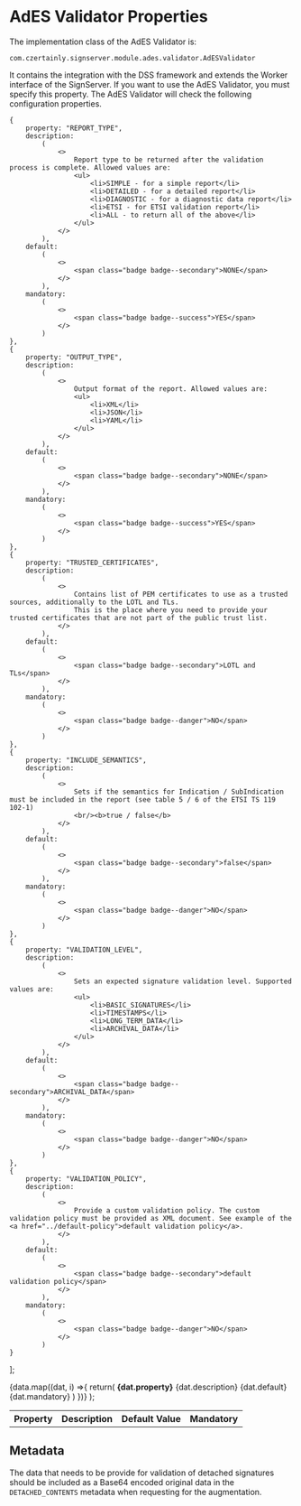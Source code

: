 
# AdES Validator Properties

The implementation class of the AdES Validator is:

```
com.czertainly.signserver.module.ades.validator.AdESValidator
```

It contains the integration with the DSS framework and extends the Worker interface of the SignServer. If you want to use the AdES Validator, you must specify this property. The AdES Validator will check the following configuration properties.

    {
        property: "REPORT_TYPE",
        description:
            (
                <>
                    Report type to be returned after the validation process is complete. Allowed values are:
                    <ul>
                        <li>SIMPLE - for a simple report</li>
                        <li>DETAILED - for a detailed report</li>
                        <li>DIAGNOSTIC - for a diagnostic data report</li>
                        <li>ETSI - for ETSI validation report</li>
                        <li>ALL - to return all of the above</li>
                    </ul>
                </>
            ),
        default:
            (
                <>
                    <span class="badge badge--secondary">NONE</span>
                </>
            ),
        mandatory:
            (
                <>
                    <span class="badge badge--success">YES</span>
                </>
            )
    },
    {
        property: "OUTPUT_TYPE",
        description:
            (
                <>
                    Output format of the report. Allowed values are:
                    <ul>
                        <li>XML</li>
                        <li>JSON</li>
                        <li>YAML</li>
                    </ul>
                </>
            ),
        default:
            (
                <>
                    <span class="badge badge--secondary">NONE</span>
                </>
            ),
        mandatory:
            (
                <>
                    <span class="badge badge--success">YES</span>
                </>
            )
    },
    {
        property: "TRUSTED_CERTIFICATES",
        description:
            (
                <>
                    Contains list of PEM certificates to use as a trusted sources, additionally to the LOTL and TLs.
                    This is the place where you need to provide your trusted certificates that are not part of the public trust list.
                </>
            ),
        default:
            (
                <>
                    <span class="badge badge--secondary">LOTL and TLs</span>
                </>
            ),
        mandatory:
            (
                <>
                    <span class="badge badge--danger">NO</span>
                </>
            )
    },
    {
        property: "INCLUDE_SEMANTICS",
        description:
            (
                <>
                    Sets if the semantics for Indication / SubIndication must be included in the report (see table 5 / 6 of the ETSI TS 119 102-1)
                    <br/><b>true / false</b>
                </>
            ),
        default:
            (
                <>
                    <span class="badge badge--secondary">false</span>
                </>
            ),
        mandatory:
            (
                <>
                    <span class="badge badge--danger">NO</span>
                </>
            )
    },
    {
        property: "VALIDATION_LEVEL",
        description:
            (
                <>
                    Sets an expected signature validation level. Supported values are:
                    <ul>
                        <li>BASIC_SIGNATURES</li>
                        <li>TIMESTAMPS</li>
                        <li>LONG_TERM_DATA</li>
                        <li>ARCHIVAL_DATA</li>
                    </ul>
                </>
            ),
        default:
            (
                <>
                    <span class="badge badge--secondary">ARCHIVAL_DATA</span>
                </>
            ),
        mandatory:
            (
                <>
                    <span class="badge badge--danger">NO</span>
                </>
            )
    },
    {
        property: "VALIDATION_POLICY",
        description:
            (
                <>
                    Provide a custom validation policy. The custom validation policy must be provided as XML document. See example of the <a href="../default-policy">default validation policy</a>.
                </>
            ),
        default:
            (
                <>
                    <span class="badge badge--secondary">default validation policy</span>
                </>
            ),
        mandatory:
            (
                <>
                    <span class="badge badge--danger">NO</span>
                </>
            )
    }
];

  <Fragment>
    {data.map((dat, i) =>{
            return(
                <tr key={i}>
                  <td><b>{dat.property}</b></td>
                  <td>{dat.description}</td>
                  <td>{dat.default}</td>
                  <td>{dat.mandatory}</td>
                </tr>)
         })}
  </Fragment>
);

<table>
    <th>Property</th>
    <th>Description</th>
    <th>Default Value</th>
    <th>Mandatory</th>
  <tbody>
    <GenTable data={data}/>
  </tbody>
</table>

## Metadata

The data that needs to be provide for validation of detached signatures should be included as a Base64 encoded original data in the `DETACHED_CONTENTS` metadata when requesting for the augmentation.
